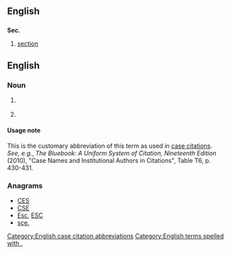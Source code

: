 {{also|sec|SEC|sec.|Sec.|seč}}
==English==

==={{abbreviation-old|en}}===
'''Sec.'''

# [[section]]

==English==
===Noun===
{{en-noun|?}}
# {{context|legal|lang=en}} {{abbreviation of|security|lang=en}}
# {{context|legal|lang=en}} {{abbreviation of|securities|lang=en}}

====Usage note====
This is the customary abbreviation of this term as used in [[case citation]]s. ''See, e.g.'', ''The Bluebook: A Uniform System of Citation, Nineteenth Edition'' (2010), "Case Names and Institutional Authors in Citations", Table T6, p. 430-431.

[[Category:English case citation abbreviations]]

===Anagrams===
* [[CES#English|CES]] 
* [[CSE#English|CSE]]
* [[Esc#English|Esc]], [[ESC#English|ESC]]
* [[sce.#English|sce.]]
[[Category:English terms spelled with .]]